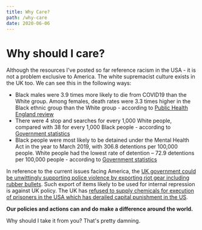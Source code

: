 ```yaml
---
title: Why Care?
path: /why-care
date: 2020-06-06
---
```



<Layout>
<SEO title="Why should I care?" />

# Why should I care?

Although the resources I've posted so far reference racism in the USA - it
is not a problem exclusive to America. The white supremacist culture
exists in the UK too. We can see this in the following ways:

- Black males were 3.9 times more likely to die from COVID19 than the White
 group. Among females, death rates were 3.3 times higher in the Black ethnic
 group than the White group - according to [Public Health England review](https://assets.publishing.service.gov.uk/government/uploads/system/uploads/attachment_data/file/889195/disparities_review.pdf)
- There were 4 stop and searches for every 1,000 White people, compared with
 38 for every 1,000 Black people - according to [Government statistics](https://www.ethnicity-facts-figures.service.gov.uk/crime-justice-and-the-law/policing/stop-and-search/latest#by-ethnicity)
- Black people were most likely to be detained under the Mental Health Act
 in the year to March 2019, with 306.8 detentions per 100,000 people. White
 people had the lowest rate of detention – 72.9 detentions per 100,000 people -
 according to [Government statistics](https://www.ethnicity-facts-figures.service.gov.uk/health/mental-health/detentions-under-the-mental-health-act/latest#by-ethnicity-5-ethnic-groups)

In reference to the current issues facing America, the [UK government could be unwittingly supporting police violence by exporting riot gear including rubber bullets](https://www.amnesty.org.uk/press-releases/usa-protests-uk-should-review-exports-security-equipment-us-police-forces).
 Such export of items likely to be used for internal repression is against UK
 policy. The UK has [refused to supply chemicals for execution of prisoners in the USA which has derailed capital punishment in the US](https://www.independent.co.uk/news/world/americas/america-is-running-out-of-lethal-injection-drugs-because-of-a-european-embargo-to-end-the-death-10106933.html).

**Our policies and actions can and do make a difference around the world.**

<div class="mt-6 flex space-x-4">
    <Link to="/who-cares" class="flex-initial rounded-lg bg-white text-purple p-3 no-underline">
    Why should I take it from you?
    </Link>
    <Link to="/what-to-do" class="flex-initial rounded-lg bg-white text-purple p-3 no-underline">
    That's pretty damning.
    </Link>
</div>
</Layout>

